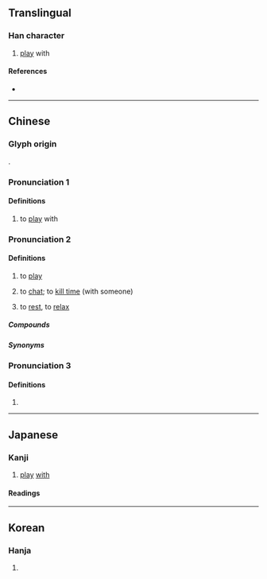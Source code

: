 {{character info}}
==Translingual==

===Han character===
{{Han char|rn=38|rad=女|as=12|sn=15|four=44496|canj=VKCF|ids=⿰女尞}}

# [[play]] with

====References====
* {{Han ref|kx=0271.100|dkj=06717|dj=0539.040|hdz=21080.060|uh=5AFD|ud=23293|bh=E556|bd=58710}}

----

==Chinese==
===Glyph origin===
{{Han etym}}
{{Han compound|女|尞|c1=s|c2=p|t1=female|ls=psc}}.

===Pronunciation 1===
{{zh-forms}}
{{zh-pron
|m=liáo
|c=liu4
|mc=y
|oc=y
|ma=
|cat=v
}}

====Definitions====
{{zh-hanzi}}

# to [[play]] with

===Pronunciation 2===
{{zh-forms|alt=嬲-Hakk,料-Hakka,尞-Hakka}}
{{zh-pron
|c=liu6
|c-t=lau4
|h=pfs=liau;gd=liau4
|cat=v
}}

====Definitions====
{{zh-hanzi}}

# {{lb|zh|Cantonese|Hakka}} to [[play]]
# {{lb|zh|Hakka}} to [[chat]]; to [[kill time]] (with someone)
#: {{zh-x|得閒 過來 同 𠊎 嫽。|When you are free, come and '''chat''' with me.|tr=Dêd5 han2 guo4 loi2 tung2 ngai2 '''liau4'''.|H-MX}}
# {{lb|zh|Hakka}} to [[rest]], to [[relax]]

=====Compounds=====
{{zh-der|嫽涼}}

=====Synonyms=====
{{zh-dial|玩}}

===Pronunciation 3===
{{zh-forms}}
{{zh-pron
|m=lǎo
|c=lou5
|mn=qz:nó͘/xm,zz:ló
|cat=n
}}

====Definitions====
{{zh-hanzi}}

# {{zh-alt form|姥|[[maternal]] [[grandparent]]}}

----

==Japanese==

===Kanji===
{{ja-kanji|grade=|rs=女12}}

# [[play]] [[with]]

====Readings====
{{rfv-pron|ja}}
{{ja-readings
|goon=りょう<れう
|kanon=りょう<れう
|kun=さと-い, たわむ-れる, みめよ-い, みだ-れる
}}

----

==Korean==

===Hanja===
{{ko-hanja|hangeul=료|rv=ryo|mr=ryo}}

# {{rfdef|ko|sort=女12}}